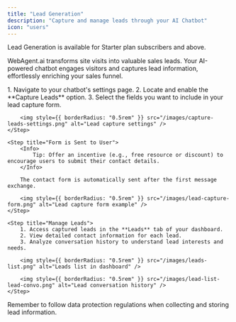 ```yaml
---
title: "Lead Generation"
description: "Capture and manage leads through your AI Chatbot"
icon: "users"
---
```


<Note>Lead Generation is available for Starter plan subscribers and above.</Note>

WebAgent.ai transforms site visits into valuable sales leads. Your AI-powered chatbot engages visitors and captures lead information, effortlessly enriching your sales funnel.

<Steps titleSize="h2">
    <Step title="Enable Lead Capture">
        1. Navigate to your chatbot's settings page.
        2. Locate and enable the **Capture Leads** option.
        3. Select the fields you want to include in your lead capture form.

        <img style={{ borderRadius: "0.5rem" }} src="/images/capture-leads-settings.png" alt="Lead capture settings" />
    </Step>

    <Step title="Form is Sent to User">
        <Info>
            Tip: Offer an incentive (e.g., free resource or discount) to encourage users to submit their contact details.
        </Info>

        The contact form is automatically sent after the first message exchange.

        <img style={{ borderRadius: "0.5rem" }} src="/images/lead-capture-form.png" alt="Lead capture form example" />
    </Step>

    <Step title="Manage Leads">
        1. Access captured leads in the **Leads** tab of your dashboard.
        2. View detailed contact information for each lead.
        3. Analyze conversation history to understand lead interests and needs.

        <img style={{ borderRadius: "0.5rem" }} src="/images/leads-list.png" alt="Leads list in dashboard" />

        <img style={{ borderRadius: "0.5rem" }} src="/images/lead-list-lead-convo.png" alt="Lead conversation history" />
    </Step>

</Steps>

<Info>
    Remember to follow data protection regulations when collecting and storing lead information.
</Info>
